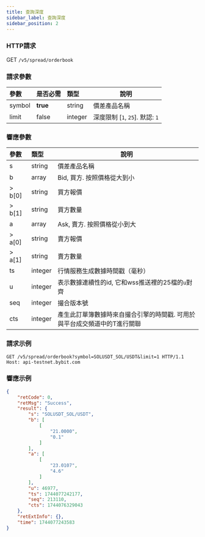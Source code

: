 ```yaml
---
title: 查詢深度
sidebar_label: 查詢深度
sidebar_position: 2
---
```


### HTTP請求
GET `/v5/spread/orderbook`

### 請求參數
| 參數 | 是否必需 | 類型 | 說明|
|:----- |:-------|:-----|------ |
|symbol |**true** |string |價差產品名稱|
|limit |false |integer |深度限制 [`1`, `25`]. 默認: `1`|

### 響應參數
| 參數 | 類型 | 說明|
|:----- |:-----|----- |
|s |string |價差產品名稱|
|b |array |Bid, 買方. 按照價格從大到小|
|> b[0] |string |買方報價|
|> b[1] |string |買方數量|
|a |array |Ask, 賣方. 按照價格從小到大 |
|> a[0] |string |賣方報價 |
|> a[1] |string |賣方數量|
|ts |integer |行情服務生成數據時間戳（毫秒）|
|u |integer |表示數據連續性的id, 它和wss推送裡的25檔的`u`對齊|
|seq |integer |撮合版本號|
|cts |integer |產生此訂單簿數據時來自撮合引擎的時間戳. 可用於與平台成交頻道中的T進行關聯|

### 請求示例
```http
GET /v5/spread/orderbook?symbol=SOLUSDT_SOL/USDT&limit=1 HTTP/1.1
Host: api-testnet.bybit.com
```

### 響應示例

```json
{
    "retCode": 0,
    "retMsg": "Success",
    "result": {
        "s": "SOLUSDT_SOL/USDT",
        "b": [
            [
                "21.0000",
                "0.1"
            ]
        ],
        "a": [
            [
                "23.0107",
                "4.6"
            ]
        ],
        "u": 46977,
        "ts": 1744077242177,
        "seq": 213110,
        "cts": 1744076329043
    },
    "retExtInfo": {},
    "time": 1744077243583
}
```
